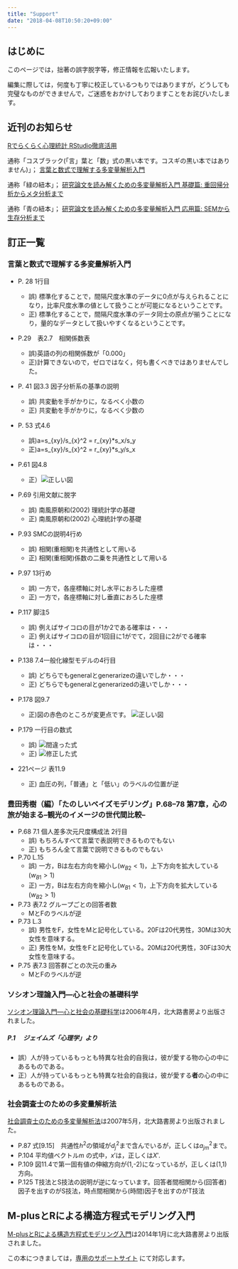 ```yaml
---
title: "Support"
date: "2018-04-08T10:50:20+09:00"
---
```


## はじめに
このページでは，拙著の誤字脱字等，修正情報を広報いたします。

編集に際しては，何度も丁寧に校正しているつもりではありますが，どうしても完璧なものができませんで，ご迷惑をおかけしておりますことをお詫びいたします。



## 近刊のお知らせ

[Rでらくらく心理統計 RStudio徹底活用](https://amzn.to/2FVsfgz)

通称「コスブラック(「言」葉と「数」式の黒い本です。コスギの黒い本ではありません)」； [言葉と数式で理解する多変量解析入門](https://amzn.to/2L7qKf5)

通称「緑の紐本」； [研究論文を読み解くための多変量解析入門 基礎篇: 重回帰分析からメタ分析まで](https://amzn.to/2HuFD9s)

通称「青の紐本」； [研究論文を読み解くための多変量解析入門 応用篇: SEMから生存分析まで](https://amzn.to/2qru235)


## 訂正一覧

### 言葉と数式で理解する多変量解析入門

+ P. 28 1行目

  + 誤) 標準化することで，間隔尺度水準のデータに0点が与えられることになり，比率尺度水準の値として扱うことが可能になるということです。
  + 正) 標準化することで，間隔尺度水準のデータ同士の原点が揃うことになり，量的なデータとして扱いやすくなるということです。

+ P.29　表2.7　相関係数表

  + 誤)英語の列の相関係数が「0.000」
  + 正)計算できないので，ゼロではなく，何も書くべきではありませんでした。

+ P. 41 図3.3 因子分析系の基準の説明

  + 誤) 共変動を手がかりに，なるべく小数の
  + 正) 共変動を手がかりに，なるべく少数の
  
+ P. 53 式4.6

  + 誤)a=s_{xy}/s_{x}^2 = r_{xy}*s_x/s_y
  + 正)a=s_{xy}/s_{x}^2 = r_{xy}*s_y/s_x
  
  
+ P.61 図4.8

  + 正）![正しい図](bubun_kai.png)

+ P.69 引用文献に脱字

  + 誤) 南風原朝和(2002) 理統計学の基礎
  + 正) 南風原朝和(2002) 心理統計学の基礎

+ P.93 SMCの説明4行め

  + 誤) 相関(重相関)を共通性として用いる
  + 正) 相関(重相関)係数の二乗を共通性として用いる

+ P.97 13行め

  + 誤) 一方で，各座標軸に対し水平におろした座標
  + 正) 一方で，各座標軸に対し垂直におろした座標

+ P.117 脚注5

  + 誤) 例えばサイコロの目が1か2である確率は・・・
  + 正) 例えばサイコロの目が1回目に1がでて，2回目に2がでる確率は・・・
  
  
+ P.138 7.4一般化線型モデルの4行目

  + 誤) どちらでもgeneralとgenerarizeの違いでしか・・・
  + 正) どちらでもgeneralとgenerarizedの違いでしか・・・

+ P.178 図9.7

  + 正)図の赤色のところが変更点です。
  ![正しい図](p178figure9_7.png)

+ P.179 一行目の数式

  + 誤) ![間違った式](eq_wrong.png)
  + 正) ![修正した式](eq_correct.png)


+ 221ページ 表11.9

  + 正) 血圧の列，「普通」と「低い」のラベルの位置が逆

### 豊田秀樹（編）「たのしいベイズモデリング」P.68--78 第7章，心の旅が始まる--観光のイメージの世代間比較--

+ P.68 7.1 個人差多次元尺度構成法 2行目
  + 誤) もちろんすべて言葉で表説明できるものでもない
  + 正) もちろん全て言葉で説明できるものでもない

+ P.70 L.15 
  + 誤) 一方，Bは左右方向を縮小し($w_{B2}<1$)，上下方向を拡大している($w_{B1}>1$)
  + 正) 一方，Bは左右方向を縮小し($w_{B1}<1$)，上下方向を拡大している($w_{B2}>1$)

+ P.73 表7.2 グループごとの回答者数
  + MとFのラベルが逆

+ P.73 L.3
  + 誤) 男性をF，女性をMと記号化している。20Fは20代男性，30Mは30大女性を意味する。
  + 正) 男性をM，女性をFと記号化している。20Mは20代男性，30Fは30大女性を意味する。

+ P.75 表7.3 回答群ごとの次元の重み
  + MとFのラベルが逆



### ソシオン理論入門―心と社会の基礎科学

[ソシオン理論入門―心と社会の基礎科学](https://amzn.to/2qseZqF)は2006年4月，北大路書房より出版されました。

##### P.1 　ジェイムズ「心理学」より

+ 誤）人が持っているもっとも特異な社会的自我は，彼が愛する物の心の中にあるものである。
+ 正）人が持っているもっとも特異な社会的自我は，彼が愛する<strong>者</strong>の心の中にあるものである。

### 社会調査士のための多変量解析法

[社会調査士のための多変量解析法](https://amzn.to/2HmpN39)は2007年5月，北大路書房より出版されました。

+ P.87 式[9.15]　共通性$h^2$の領域が$d_j^2$まで含んでいるが，正しくは$a_{jm}^2$まで。
+ P.104 平均値ベクトル$m$ の式中，$x'$は，正しくは$X'$.
+ P.109 図11.4で第一固有値の伸縮方向が(1,-2)になっているが，正しくは(1,1)方向。
+ P.125 T技法とS技法の説明が逆になっています。回答者間相関から(回答者)因子を出すのがS技法，時点間相関から(時間)因子を出すのがT技法


## M-plusとRによる構造方程式モデリング入門

[M-plusとRによる構造方程式モデリング入門](https://amzn.to/2HvoDQx)は2014年1月に北大路書房より出版されました。

この本につきましては，[専用のサポートサイト](https://sites.google.com/site/mplusandr/) にて対応します。

